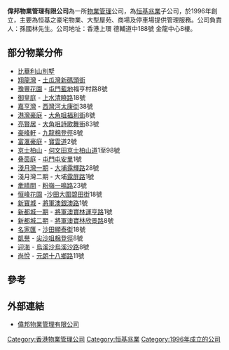 {{expand|time=2014-04-14T10:01:24+00:00}}
{{unreferenced|time=2014-04-14T10:01:24+00:00}}
'''偉邦物業管理有限公司'''為一所[[物業管理|物業管理]]公司，為[[恒基兆業|恒基兆業]]子公司，於1996年創立，主要為恒基之豪宅物業、大型屋苑、商場及停車場提供管理服務。公司負責人：孫國林先生。公司地址：香港上環 德輔道中188號 金龍中心8樓。

==部分物業分佈==
*[[比華利山別墅|比華利山別墅]]
*[[翔龍灣|翔龍灣]] - [[土瓜灣|土瓜灣]][[新碼頭街|新碼頭街]]
*[[豫豐花園|豫豐花園]] - [[屯門|屯門]][[藍地|藍地]]福亨村路8號	
*[[御皇庭|御皇庭]] - [[上水|上水]][[清曉路|清曉路]]18號	
*[[嘉亨灣|嘉亨灣]] - [[西灣河|西灣河]][[太康街|太康街]]38號	
*[[港灣豪庭|港灣豪庭]] - [[大角咀|大角咀]][[福利街|福利街]]8號	
*[[亮賢居|亮賢居]] - [[大角咀|大角咀]][[詩歌舞街|詩歌舞街]]83號	
*[[豪峰軒|豪峰軒]] - [[九龍|九龍]][[棉登徑|棉登徑]]8號	
*[[富滙豪庭|富滙豪庭]] - [[寶雲道|寶雲道]]2號	
*[[京士柏山_(住宅)|京士柏山]] - [[何文田|何文田]][[京士柏山道|京士柏山道]]1至98號	
*[[叠茵庭|叠茵庭]] - [[屯門|屯門]][[屯安里|屯安里]]1號	
*[[淺月灣|淺月灣一期]] - [[大埔_(香港)|大埔]][[露輝路|露輝路]]28號	
*淺月灣二期 - 大埔[[露屏路|露屏路]]1號	
*[[牽晴間|牽晴間]] - [[粉嶺|粉嶺]][[一鳴路|一鳴路]]23號	
*[[恒峰花園|恒峰花園]] -[[沙田_(香港)|沙田]][[大圍|大圍]][[碧田街|碧田街]]18號	
*[[新寶城|新寶城]] - [[將軍澳|將軍澳]][[銀澳路|銀澳路]]1號	
*[[新都城|新都城一期]] - [[將軍澳|將軍澳]][[寶林|寶林]][[運亨路|運亨路]]1號	
*[[新都城|新都城二期]] - [[將軍澳|將軍澳]][[寶林|寶林]][[欣景路|欣景路]]8號
*[[名家匯|名家匯]] - [[沙田_(香港)|沙田]][[顯泰街|顯泰街]]18號
*[[凱譽|凱譽]] - [[尖沙咀|尖沙咀]][[棉登徑|棉登徑]]8號
*[[迎海|迎海]] - [[烏溪沙|烏溪沙]][[烏溪沙路|烏溪沙路]]8號
*[[尚悅|尚悅]] - [[元朗|元朗]][[十八鄉路|十八鄉路]]11號

==參考==
<references/>

==外部連結==
* [http://www.wb.com.hk/hk/home/index.htm 偉邦物業管理有限公司] {{Wayback|url=http://www.wb.com.hk/hk/home/index.htm |date=20200921025519 }}

{{恆基兆業地產}}

[[Category:香港物業管理公司|Category:香港物業管理公司]]
[[Category:恒基兆業|Category:恒基兆業]]
[[Category:1996年成立的公司|Category:1996年成立的公司]]